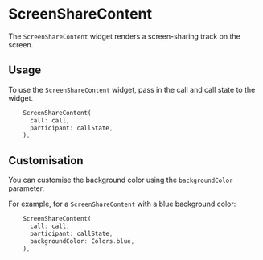 # ScreenShareContent

The `ScreenShareContent` widget renders a screen-sharing track on the screen.

## Usage

To use the `ScreenShareContent` widget, pass in the call and call state to the widget.

```dart
    ScreenShareContent(
      call: call,
      participant: callState,
    ),
```

## Customisation

You can customise the background color using the `backgroundColor` parameter.

For example, for a `ScreenShareContent` with a blue background color:

```dart
    ScreenShareContent(
      call: call,
      participant: callState,
      backgroundColor: Colors.blue,
    ),
```